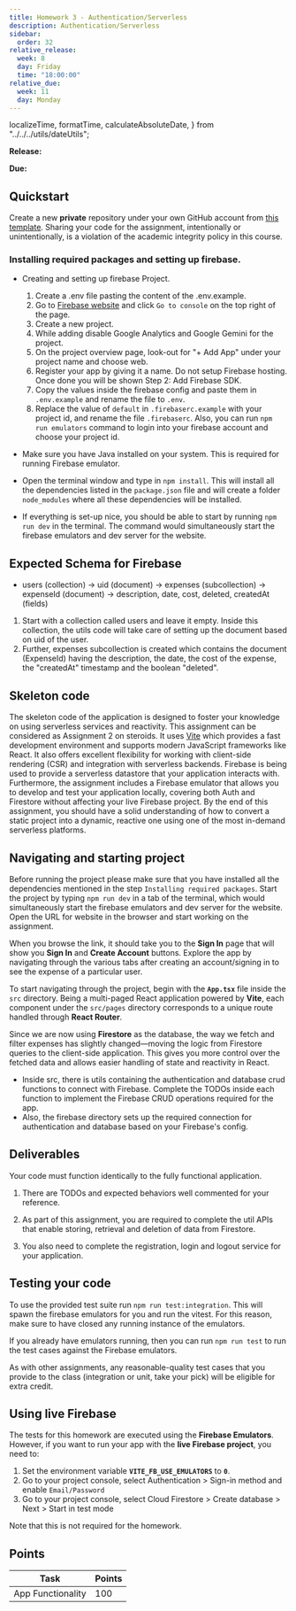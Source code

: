 ```yaml
---
title: Homework 3 - Authentication/Serverless
description: Authentication/Serverless
sidebar:
  order: 32
relative_release:
  week: 8
  day: Friday
  time: "18:00:00"
relative_due:
  week: 11
  day: Monday
---
```


  localizeTime,
  formatTime,
  calculateAbsoluteDate,
} from "../../../utils/dateUtils";


**Release:** <DueDate relativeDate={frontmatter.relative_release} />

**Due:** <DueDate relativeDate={frontmatter.relative_due} />

## Quickstart

Create a new **private** repository under your own GitHub account
from [this template](https://github.com/swad-cs-uic/homework3-f25). Sharing your
code for the assignment, intentionally or unintentionally, is a violation of the
academic integrity policy in this course.

### Installing required packages and setting up firebase.

- Creating and setting up firebase Project.
  1.  Create a .env file pasting the content of the .env.example.
  1.  Go to [Firebase website](https://firebase.google.com) and click `Go to console` on the top right of the page.
  1.  Create a new project.
  1.  While adding disable Google Analytics and Google Gemini for the project.
  1.  On the project overview page, look-out for "+ Add App" under your project name and choose web.
  1.  Register your app by giving it a name. Do not setup Firebase hosting. Once done you will be shown Step 2: Add Firebase SDK.
  1.  Copy the values inside the firebase config and paste them in `.env.example` and rename the file to `.env`.
  1.  Replace the value of `default` in `.firebaserc.example` with your project id, and rename the file `.firebaserc`. Also, you can run `npm run emulators` command to login into your firebase account and choose your project id.

- Make sure you have Java installed on your system. This is required for running Firebase emulator.
- Open the terminal window and type in `npm install`. This will install all the dependencies listed in the `package.json` file and will create a folder `node_modules` where all these dependencies will be installed.
- If everything is set-up nice, you should be able to start by running `npm run dev` in the terminal. The command would simultaneously start the firebase emulators and dev server for the website.

## Expected Schema for Firebase

- users (collection) -> uid (document) -> expenses (subcollection) -> expenseId (document) -> description, date, cost, deleted, createdAt (fields)

1. Start with a collection called users and leave it empty. Inside this collection, the utils code will take care of setting up the document based on uid of the user.
2. Further, expenses subcollection is created which contains the document (ExpenseId) having the description, the date, the cost of the expense, the "createdAt" timestamp and the boolean "deleted".

## Skeleton code

The skeleton code of the application is designed to foster your knowledge on using serverless services and reactivity. This assignment can be considered as Assignment 2 on steroids. It uses [Vite](https://vitejs.dev/) which provides a fast development environment and supports modern JavaScript frameworks like React. It also offers excellent flexibility for working with client-side rendering (CSR) and integration with serverless backends. Firebase is being used to provide a serverless datastore that your application interacts with. Furthermore, the assignment includes a Firebase emulator that allows you to develop and test your application locally, covering both Auth and Firestore without affecting your live Firebase project. By the end of this assignment, you should have a solid understanding of how to convert a static project into a dynamic, reactive one using one of the most in-demand serverless platforms.

## Navigating and starting project

Before running the project please make sure that you have installed all the dependencies mentioned in the step `Installing required packages`. Start the project by typing `npm run dev` in a tab of the terminal, which would simultaneously start the firebase emulators and dev server for the website. Open the URL for website in the browser and start working on the assignment.

When you browse the link, it should take you to the **Sign In** page that will show you **Sign In** and **Create Account** buttons. Explore the app by navigating through the various tabs after creating an account/signing in to see the expense of a particular user.

To start navigating through the project, begin with the **`App.tsx`** file inside the `src` directory. Being a multi-paged React application powered by **Vite**, each component under the `src/pages` directory corresponds to a unique route handled through **React Router**.

Since we are now using **Firestore** as the database, the way we fetch and filter expenses has slightly changed—moving the logic from Firestore queries to the client-side application. This gives you more control over the fetched data and allows easier handling of state and reactivity in React.

- Inside src, there is utils containing the authentication and database crud functions to connect with Firebase. Complete the TODOs inside each function to implement the Firebase CRUD operations required for the app.
- Also, the firebase directory sets up the required connection for authentication and database based on your Firebase's config.

## Deliverables

Your code must function identically to the fully functional application.

1. There are TODOs and expected behaviors well commented for your reference.

2. As part of this assignment, you are required to complete the util APIs that enable storing, retrieval and deletion of data from Firestore.

3. You also need to complete the registration, login and logout service for your application.

## Testing your code

To use the provided test suite run `npm run test:integration`. This will spawn the firebase emulators for you and run the vitest. For this reason, make sure to have closed any running instance of the emulators.

If you already have emulators running, then you can run `npm run test` to run the test cases against the Firebase emulators.

As with other assignments, any reasonable-quality test cases that you provide to the class (integration or unit, take your pick) will be eligible for extra credit.

## Using live Firebase

The tests for this homework are executed using the **Firebase Emulators**. However, if you want to run your app with the **live Firebase project**, you need to:

1. Set the environment variable **`VITE_FB_USE_EMULATORS`** to **`0`**.
1. Go to your project console, select Authentication > Sign-in method and enable `Email/Password`
1. Go to your project console, select Cloud Firestore > Create database > Next > Start in test mode

Note that this is not required for the homework.

## Points

| Task              | Points |
| ----------------- | ------ |
| App Functionality | 100    |
